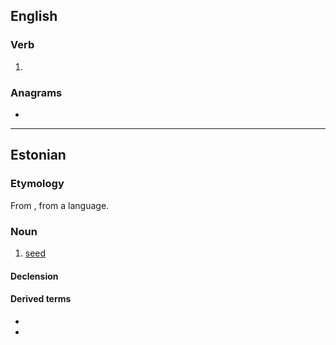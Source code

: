 ==English==

===Verb===
{{en-verb}}

# {{obsolete spelling of|en|seem}}

===Anagrams===
* {{anagrams|en|a=eeems|Meese|meese|semee|semée}}

----

==Estonian==

===Etymology===
From {{inh|et|fiu-fin-pro|*seemen}}, from a {{der|et|bat}} language.

===Noun===
{{et-noun|seemne|seemet}}

# [[seed]]

====Declension====
{{et-basic-decl|seemne|seemet|seemnete|seemneid|seemnei}}
{{rfinfl|et|noun}}

====Derived terms====
* {{l|et|seemnepurse}}
* {{l|et|seemnevedelik}}